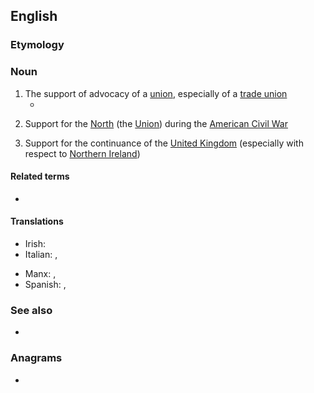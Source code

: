 ==English==
{{wikipedia}}

===Etymology===
{{suffix|en|union|ism}}

===Noun===
{{en-noun|~}}

# The support of advocacy of a [[union]], especially of a [[trade union]]
#* {{quote-journal|en|date=2020 December 2|author=Philip Haigh|title=A winter of discontent caused by threat of union action|journal=Rail|page=63|text=This isn't the time for militant '''unionism'''. If I were at ScotRail, in the current climate I'd trade a pay freeze [sic: pay rise?] for job security.}} 
# {{lb|en|often|capitalised}} Support for the [[North]] (the [[Union]]) during the [[American Civil War]]
# {{lb|en|often|capitalised}} Support for the continuance of the [[United Kingdom]] (especially with respect to [[Northern Ireland]])

====Related terms====
* {{l|en|unionist}}

====Translations====
{{trans-top|trade unionism}}
* Irish: {{t|ga|ceardchumannachas|m}}
* Italian: {{t+|it|operaismo|m}}, {{t|it|unionismo|m}}
{{trans-mid}}
* Manx: {{t|gv|keird-chummynys|m}}, {{t|gv|keird-heshaghtys|m}}
* Spanish: {{t+|es|unionismo|m}}, {{t|es|gremialismo|m}}
{{trans-bottom}}

===See also===
* {{l|en|nationism}}

===Anagrams===
* {{anagrams|en|a=iimnnosu|misunion}}